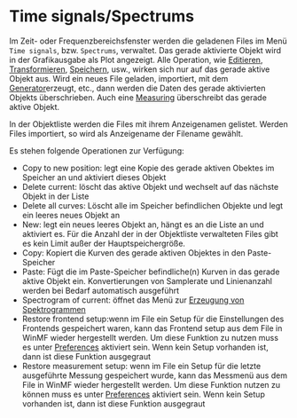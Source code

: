 # Time signals/Spectrums

Im Zeit- oder Frequenzbereichsfenster werden die geladenen Files im Menü ``Time signals``, bzw. ``Spectrums``,  verwaltet. Das gerade aktivierte Objekt wird in der Grafikausgabe als Plot angezeigt. Alle Operation, wie [Editieren](/de/help/edit), [Transformieren](/de/help/transform), [Speichern](/de/help/file), usw., wirken sich nur auf das gerade aktive Objekt aus. Wird ein neues File geladen, importiert, mit dem [Generator](/de/help/edit/generate)erzeugt, etc., dann werden die Daten des gerade aktivierten Objekts überschrieben. Auch eine [Measuring](/de/help/adda) überschreibt das gerade aktive Objekt.

In der Objektliste werden die Files mit ihrem Anzeigenamen gelistet. Werden Files importiert, so wird als Anzeigename der Filename gewählt.

Es stehen folgende Operationen zur Verfügung:
- Copy to new position: legt eine Kopie des gerade aktiven Obektes im Speicher an und aktiviert dieses Objekt
- Delete current: löscht das aktive Objekt und wechselt auf das nächste Objekt in der Liste
- Delete all curves: Löscht alle im Speicher befindlichen Objekte und legt ein leeres neues Objekt an
- New: legt ein neues leeres Objekt an, hängt es an die Liste an und aktiviert es. Für die Anzahl der in der Objektliste verwalteten Files gibt es kein Limit außer der Hauptspeichergröße.
- Copy: Kopiert die Kurven des gerade aktiven Objektes in den Paste-Speicher
- Paste: Fügt die im Paste-Speicher befindliche(n) Kurven in das gerade aktive Objekt ein. Konvertierungen von Samplerate und Linienanzahl werden bei Bedarf automatisch ausgeführt
- Spectrogram of current: öffnet das Menü zur [Erzeugung von Spektrogrammen](/de/help/time-signalsspectrums/spectrogram)
- Restore frontend setup:wenn im File ein Setup für die Einstellungen des Frontends gespeichert waren, kann das Frontend setup aus dem File in WinMF wieder hergestellt werden. Um diese Funktion zu nutzen muss es unter [Preferences](/de/help/file/preferences) aktiviert sein. Wenn kein Setup vorhanden ist, dann ist diese Funktion ausgegraut
- Restore measurement setup: wenn im File ein Setup für die letzte ausgeführte Messung gespeichert wurde, kann das Messmenü aus dem File in WinMF wieder hergestellt werden. Um diese Funktion nutzen zu können muss es unter [Preferences](/de/help/file/preferences) aktiviert sein. Wenn kein Setup vorhanden ist, dann ist diese Funktion ausgegraut

